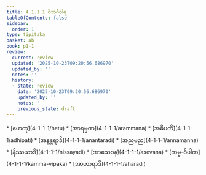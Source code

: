 ```yaml
---
title: 4.1.1.1 ဝိဘင်္ဂဝါရ
tableOfContents: false
sidebar:
  order: 1
type: tipitaka
basket: ab
book: p1-1
review:
  current: review
  updated: '2025-10-23T09:20:56.686970'
  updated_by: ''
  notes: ''
  history:
  - state: review
    date: '2025-10-23T09:20:56.686970'
    updated_by: ''
    notes: ''
    previous_state: draft
---
```



<ReviewStatus review={frontmatter.review} showDetails={true} />

<HypothesisAnnotation frontmatter={frontmatter} />

<DynamicBreadcrumb />



<TableOfContents book="p1-1" section="4.1.1.1">
* [ဟေတု](4-1-1-1/hetu)
* [အာရမ္မဏ](4-1-1-1/arammana)
* [အဓိပတိ](4-1-1-1/adhipati)
* [အနန္တရာဒိ](4-1-1-1/anantaradi)
* [အညမည](4-1-1-1/annamanna)
* [နိဿယာဒိ](4-1-1-1/nissayadi)
* [အာသေဝန](4-1-1-1/asevana)
* [ကမ္မ-ဝိပါက](4-1-1-1/kamma-vipaka)
* [အာဟာရာဒိ](4-1-1-1/aharadi)
</TableOfContents>